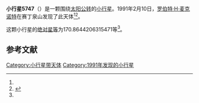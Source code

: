 {{Infobox planet
| bgcolour = #FFFFC0
| name = 5747
| symbol = 
| image = 
| caption = 
| discovery = yes
| discovery_ref = 
| discoverer = [[罗伯特·H·麦克诺特|罗伯特·H·麦克诺特]]
| discovery_site = [[赛丁泉山|赛丁泉山]] 
| discovered = 1991年2月10日
| designations = yes
| mp_name = 
| named_after = 
| alt_names = 1991 CO3/ 1972 BF
| mp_category = [[主带小行星|主带小行星]]
| orbit_ref = <ref name="a">[http://ssd.jpl.nasa.gov/sbdb.cgi?sstr=5747 5747] {{Wayback|url=http://ssd.jpl.nasa.gov/sbdb.cgi?sstr=5747 |date=20110610010721 }}，小行星數據庫瀏覽器（JPL Small-Body Database Browser）－[[美国国家航空航天局|美国国家航空航天局]]喷气推进实验室</ref>
| epoch = 2456400.5 (2013年4月18日更新)
| aphelion = {{convert|2.974585836099292|AU|km|3|abbr=on|lk=out}}
| perihelion = {{convert|1.819291410941687|AU|km|3|abbr=on}}
| semimajor = {{convert|2.396938623520489|AU|km|3|abbr=on}}
| eccentricity = 0.240993744
| period = 1355.450922 [[日|日]]<br />3.71[[儒略年|儒略年]]
| avg_speed = 
| inclination = 24.62074650211194
| asc_node = 282.1702205370652
| mean_anomaly = 
| arg_peri = 170.8644206315471
| satellites = 
| physical_characteristics = yes
| dimensions = 
| mass = 
| density = 
| surface_grav = 
| escape_velocity = 
| sidereal_day = 
| axial_tilt = 
| pole_ecliptic_lat = 
| pole_ecliptic_lon = 
| albedo = 
| temperatures= 
| temp_name1 = 
| mean_temp_1 = 
| max_temp_1 = 
| temp_name2 = 
| max_temp_2 = 
| spectral_type = 
| abs_magnitude = 170.8644206315471
}}

'''小行星5747'''（{{lang-en|5747}}）是一颗围绕[[太阳|太阳]][[公转|公转]]的[[小行星|小行星]]。1991年2月10日，[[罗伯特·H·麦克诺特|罗伯特·H·麦克诺特]]在赛丁泉山发现了此天体<ref name="a" /><ref>{{cite news|title=小行星列表|url=http://cfa-www.harvard.edu/iau/lists/NumberedMPs.txt|accessdate=2013-07-08|newspaper=哈佛大学|archive-date=2008-05-17|archive-url=https://web.archive.org/web/20080517010638/http://cfa-www.harvard.edu/iau/lists/NumberedMPs.txt|dead-url=no}}</ref>。

这颗小行星的[[绝对星等|绝对星等]]为170.8644206315471等<ref name="a" />。

==参考文献==
{{reflist}}
{{Minor Planet Number|[[小行星5746|小行星5746]]|[[小行星5748|小行星5748]]}}

{{小天体}}

[[Category:小行星带天体|Category:小行星带天体]]
[[Category:1991年发现的小行星|Category:1991年发现的小行星]]

{{asteroid-stub}}